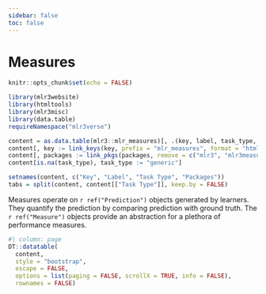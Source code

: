 ```yaml
---
sidebar: false
toc: false
---
```


# Measures

```r
knitr::opts_chunk$set(echo = FALSE)

library(mlr3website)
library(htmltools)
library(mlr3misc)
library(data.table)
requireNamespace("mlr3verse")

content = as.data.table(mlr3::mlr_measures)[, .(key, label, task_type, packages)]
content[, key := link_keys(key, prefix = "mlr_measures", format = "html")]
content[, packages := link_pkgs(packages, remove = c("mlr3", "mlr3measures"), format = "html")]
content[is.na(task_type), task_type := "generic"]

setnames(content, c("Key", "Label", "Task Type", "Packages"))
tabs = split(content, content[["Task Type"]], keep.by = FALSE)
```

Measures operate on `r ref("Prediction")` objects generated by learners.
They quantify the prediction by comparing prediction with ground truth.
The `r ref("Measure")` objects provide an abstraction for a plethora of performance measures.

```r
#| column: page
DT::datatable(
  content,
  style = "bootstrap",
  escape = FALSE,
  options = list(paging = FALSE, scrollX = TRUE, info = FALSE),
  rownames = FALSE)
```
